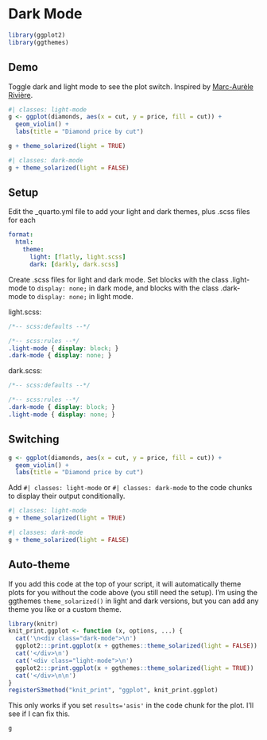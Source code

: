 # Dark Mode

```r
library(ggplot2)
library(ggthemes)
```

## Demo

Toggle dark and light mode to see the plot switch. Inspired by [Marc-Aurèle Rivière](https://twitter.com/mariviere1/status/1521534422826237955).


```r
#| classes: light-mode
g <- ggplot(diamonds, aes(x = cut, y = price, fill = cut)) +
  geom_violin() +
  labs(title = "Diamond price by cut")

g + theme_solarized(light = TRUE)
```

```r
#| classes: dark-mode
g + theme_solarized(light = FALSE)
```


## Setup

Edit the _quarto.yml file to add your light and dark themes, plus .scss files for each

```yml
format:
  html:
    theme:
      light: [flatly, light.scss]
      dark: [darkly, dark.scss]
```

Create .scss files for light and dark mode. Set blocks with the class .light-mode to `display: none;` in dark mode, and blocks with the class .dark-mode to `display: none;` in light mode.

light.scss:

```css
/*-- scss:defaults --*/

/*-- scss:rules --*/
.light-mode { display: block; }
.dark-mode { display: none; }
```

dark.scss:

```css
/*-- scss:defaults --*/

/*-- scss:rules --*/
.dark-mode { display: block; }
.light-mode { display: none; }
```

## Switching


```r
g <- ggplot(diamonds, aes(x = cut, y = price, fill = cut)) +
  geom_violin() +
  labs(title = "Diamond price by cut")
```

Add `#| classes: light-mode` or `#| classes: dark-mode` to the code chunks to display their output conditionally.

```r
#| classes: light-mode
g + theme_solarized(light = TRUE)
```


```r
#| classes: dark-mode
g + theme_solarized(light = FALSE)
```


## Auto-theme

If you add this code at the top of your script, it will automatically theme plots for you without the code above (you still need the setup). I'm using the ggthemes `theme_solarized()` in light and dark versions, but you can add any theme you like or a custom theme.

```r
library(knitr)
knit_print.ggplot <- function (x, options, ...) {
  cat('\n<div class="dark-mode">\n')
  ggplot2:::print.ggplot(x + ggthemes::theme_solarized(light = FALSE))
  cat('</div>\n')
  cat('<div class="light-mode">\n')
  ggplot2:::print.ggplot(x + ggthemes::theme_solarized(light = TRUE))
  cat('</div>\n\n')
}
registerS3method("knit_print", "ggplot", knit_print.ggplot)
```

This only works if you set `results='asis'` in the code chunk for the plot. I'll see if I can fix this. 

```r
g
```


